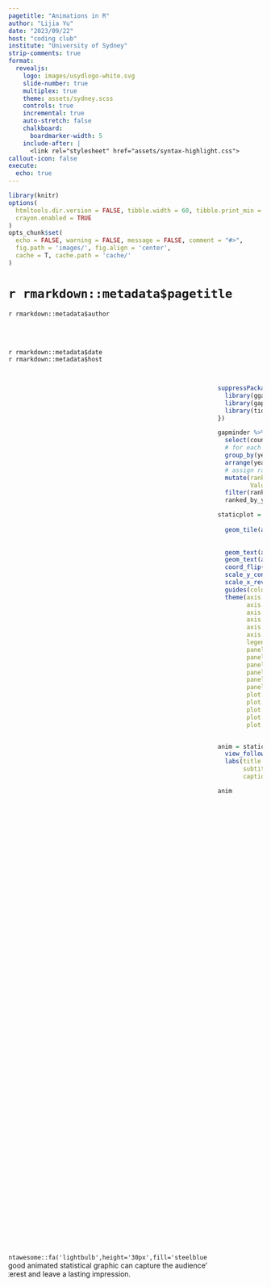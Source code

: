 ```yaml
---
pagetitle: "Animations in R"
author: "Lijia Yu"
date: "2023/09/22"
host: "coding club"
institute: "University of Sydney"
strip-comments: true
format: 
  revealjs:
    logo: images/usydlogo-white.svg
    slide-number: true
    multiplex: true
    theme: assets/sydney.scss
    controls: true
    incremental: true
    auto-stretch: false
    chalkboard: 
      boardmarker-width: 5
    include-after: |
      <link rel="stylesheet" href="assets/syntax-highlight.css"> 
callout-icon: false
execute:
  echo: true
---
```




```r
library(knitr)
options(
  htmltools.dir.version = FALSE, tibble.width = 60, tibble.print_min = 6,
  crayon.enabled = TRUE
)
opts_chunk$set(
  echo = FALSE, warning = FALSE, message = FALSE, comment = "#>",
  fig.path = 'images/', fig.align = 'center',
  cache = T, cache.path = 'cache/'
)
```


## {#title-slide background="./images/zoetrope-1.gif"}



<h1>`r rmarkdown::metadata$pagetitle`</h1>

`r rmarkdown::metadata$author` 

 
<br><br>


`r rmarkdown::metadata$date`
<br>
`r rmarkdown::metadata$host`
 


## 


:::: {.columns style='display: flex !important; height: 90%;'}



::: {.column width="50%" style='display: flex; justify-content: center; align-items: center;'}

`r fontawesome::fa('lightbulb',height='30px',fill='steelblue')` A good animated statistical graphic can capture the audience's interest and leave a lasting impression.


:::

::: {.column width="50%"}

```r
suppressPackageStartupMessages({
  library(gganimate)
  library(gapminder)
  library(tidyverse)  
})

gapminder %>%  
  select(country, pop, year, continent) %>%  
  # for each year we assign a rank
  group_by(year) %>%  
  arrange(year, -pop) %>%  
  # assign ranking
  mutate(rank = 1:n(),
         Value_lbl = paste0(" ",round(pop/1000000))) %>%  
  filter(rank <= 10) ->  
  ranked_by_year

staticplot = ggplot(ranked_by_year, aes(rank, group = country, 
                                              fill = as.factor(country), color = as.factor(country))) +
  geom_tile(aes(y =  pop/2,
                height = pop,
                width = 0.9), alpha = 0.8, color = NA) +
  geom_text(aes(y = 0, label = paste(country, " ")), vjust = 0.2, hjust = 1) +
  geom_text(aes(y=pop,label = Value_lbl, hjust=0)) +
  coord_flip(clip = "off", expand = FALSE) +
  scale_y_continuous(labels = scales::comma) +
  scale_x_reverse() +
  guides(color = "none", fill = "none") + 
  theme(axis.line=element_blank(),
        axis.text.x=element_blank(),
        axis.text.y=element_blank(),
        axis.ticks=element_blank(),
        axis.title.x=element_blank(),
        axis.title.y=element_blank(),
        legend.position="none",
        panel.background=element_blank(),
        panel.border=element_blank(),
        panel.grid.major=element_blank(),
        panel.grid.minor=element_blank(),
        panel.grid.major.x = element_line( size=.1, color="black" ),
        panel.grid.minor.x = element_line( size=.1, color="black" ),
        plot.title=element_text(size=25, hjust=0.5, face="bold", colour="black"),
        plot.subtitle=element_text(size=20, hjust=0.5, face="italic", color="black"),
        plot.caption =element_text(size=12, hjust=0.5, face="italic", color="black"),
        plot.background=element_blank(),
        plot.margin = margin(2,2, 2, 4, "cm"))


anim = staticplot + transition_states(year, transition_length = 4, state_length = 1) +
  view_follow(fixed_x = TRUE) +
  labs(title = 'Population: {closest_state}',
       subtitle  =  "Top 10 countries",
       caption  = "Population（milion） | Data source: Gapminder data")

anim
```


:::

::::

# How does animation work? {background-color="#FFB800"}


##  

:::: {.columns}

::: {.column width="50%" .fragment fragment-index=1 .fade-in}
::: {.fragment fragment-index=2 .semi-fade-out}
### Optical illusion
:::

<br>

::: {.fragment fragment-index=2 .fade-in}
::: {.fragment fragment-index=3  .semi-fade-out}
### Frame By Frame


:::
:::

<br>

::: {.fragment fragment-index=3 .fade-in}
### Keyframe & Tweening
:::

:::

::: {.column width="50%" .fragment fragment-index=1 .fade-in }
::: { .r-stack}
::: {.fragment fragment-index=2 .fade-out} 

![](./images/zoumadeng.gif)
<br>

#### Persistence of vision works because the human eye and brain can  <span style="color:red;">only process 10 to 12 separate images per second </span>, retaining an image for up to a fifteenth of a second. If a subsequent image replaces it in this period of time it will create the illusion of continuity.


::: {.notes}
By presenting a sequence of still images in quick enough succession, the viewer interprets them as a continuous moving image.
:::

:::
::: { .fragment fragment-index=2 .fade-in }

::: {.fragment fragment-index=3 .fade-out} 

 ![](./images/FrameByFrame.jpg)

 
#### Every single frame is drawn individually 

#### Frames per second (FPS)，FPS > 10

#### The truth is not always at 24fps! (The history of 24fps is all about sound)


::: {.notes}

https://www.quora.com/What-is-the-origin-of-24-fps

The history of 24fps is all about sound.

Silent films were recorded at speeds all over the place, but the most common framerate was 16fps. That's why so many older films look "fast" today - because they're played on projectors and systems geared to 24fps. So it's a 16fps recording played at 24fps.

Then came the Vitaphone process. Vitaphone was a method of mechanically linking playback of a record and a film reel resulting in synchronized sound for picture. This wass the method used for "The Jazz Singer," which single-handedly ushered in "talkie" movies. Once that dam burst, everyone had to have a Vitaphone system.

And in the Vitaphone system, a 16-inch record played at 33 1/3 rpm matched the 11 minute playing time of film projected at... 24fps.

And the rest was marketing pressure from the studios to the directors instructing them to crank at 24fps for Vitaphone delivery!
:::

:::

:::


::: { .fragment fragment-index=3 .fade-in }
 ![](./images/KeyFrame.jpg)
 
#### Tweening is the process of automatically generating frames between two manually drawn frames (called keyframes).

:::
:::
:::


::: aside  
::: { .fragment fragment-index=2 .fade-in }
::: { .fragment fragment-index=3 .fade-out}
Image Source: [Persistence of vision: how does animation work?](https://www.futurelearn.com/info/courses/explore-animation/0/steps/12222)
:::
:::
::: { .fragment fragment-index=3 .fade-in}
Image Source: [cs184](https://cs184.eecs.berkeley.edu/sp19/lecture/17-28/intro-to-animation-kinematics-mo)
:::
:::


::::


## Animating Your Data Visualizations 


::: {layout="[[-1], [1], [-1]]"}
![](./images/flowchart_of_animation.png){fig-align="center"}
:::


::: aside
Image Source: [Animating Your Data Visualizations Like a Boss Using R](https://towardsdatascience.com/animating-your-data-visualizations-like-a-boss-using-r-f94ae20843e3)
:::


# Create Animations in R {background-color="#0148A4"}

## Overview

- #### Library
  - `ImageMagick` (`GraphicsMagick`): Displaying, creating, converting, modifying, and editing raster images
  - `Gifski`: Highest-quality GIF encoder
  - `FFmpeg`: A suite of libraries and programs for handling video, audio, and other multimedia files and streams.

- #### R wrappers
  - `magick`
  - `gifski`
  - `av`
  
- #### Create Animation
  - `animation`
  - `gganimate`
  - `plotly`
  
  
## magick

:::: {.columns}

::: {.column width="30%" .fragment fragment-index=1 .fade-in}
::: {.fragment fragment-index=2 .semi-fade-out}
### Read image
:::

<br>

::: {.fragment fragment-index=2 .fade-in}
::: {.fragment fragment-index=3  .semi-fade-out}
### Make animation


:::
:::

<br>

::: {.fragment fragment-index=3 .fade-in}
::: {.fragment fragment-index=4  .semi-fade-out}
### Morph
:::
:::


<br>

::: {.fragment fragment-index=4 .fade-in}
### Save gif
:::

:::

::: {.column width="70%" .fragment fragment-index=1 .fade-in }
::: { .r-stack}
::: {.fragment fragment-index=2 .fade-out} 

```R
library(magick)
bigdata <- image_read('./images/bigdata.jpg')
frink <- image_read("./images/frink.png")
logo <- image_read("./images/Rlogo.png")
img <- c(bigdata, logo, frink)
image_append(image_scale(img, "x200"))
```

:::

::: { .fragment fragment-index=2 .fade-in }
::: {.fragment fragment-index=3 .fade-out} 

```r
#| code-line-numbers: "6-8"
library(magick)
bigdata <- image_read('./images/bigdata.jpg')
frink <- image_read("./images/frink.png")
logo <- image_read("./images/Rlogo.png")
img <- c(bigdata, logo, frink)
image_animate(image_scale(img, "200x200"), 
              fps = 1, 
              dispose = "previous")
```

:::

:::


::: { .fragment fragment-index=3 .fade-in }
::: {.fragment fragment-index=4 .fade-out} 

```r
#| code-line-numbers: "5"
newlogo <-  image_read("./images/Rlogo.png")
oldlogo <- image_read("./images/Rlogo-old.png")
image_resize(c(newlogo, oldlogo), '200x200!') %>%
  image_background('white') %>%
  image_morph() %>%
  image_animate(optimize = TRUE) 
```

:::
:::


::: { .fragment fragment-index=4 .fade-in }

```r
#| code-line-numbers: "7"
newlogo <-  image_read("./images/Rlogo.png")
oldlogo <- image_read("./images/Rlogo-old.png")
image_resize(c(newlogo, oldlogo), '200x200!') %>%
  image_background('white') %>%
  image_morph() %>%
  image_animate(optimize = TRUE) %>%
  image_write("./images/Rlogo.gif")
```

:::



:::
:::

 
::::


## gifski

#### only includes two functions

:::: {.columns}

::: {.column width="50%" }

```r
gifski(
  png_files,
  gif_file = "animation.gif",
  width = 800,
  height = 600,
  delay = 1,
  loop = TRUE,
  progress = TRUE
)
```
:::

::: {.column width="50%"}

```r
save_gif(
  expr,
  gif_file = "animation.gif",
  width = 800,
  height = 600,
  delay = 1,
  loop = TRUE,
  progress = TRUE,
  ...
)
```
:::

::::


## animation

#### A gallery of animations in statistics and utilities to create animations


::: {.panel-tabset}

### Brownian Motion

```r
knitr::include_graphics("./images/brownian_motion.gif")
```

The location of the next step is current location + random Gaussian numbers, i.e.,

$x_{k+1}=x_{k}+rnorm(1);$
$y_{k+1}=y_{k}+rnorm(1)$
where $(x,y)$ stands for the location of a point.



### Least squares method

```r
knitr::include_graphics("./images/least_squares.gif")
```

With either the intercept or the slope changing, the lines will be moving in the graph and corresponding residuals will be plotted. We can finally see the best estimate of the intercept and the slope from the residual plot.

### K-means Cluster Algorithm

```r
knitr::include_graphics("./images/kmeans.gif")
```

A demo of the k-Means cluster algorithm for data containing only two variables (columns). The k-Means cluster algorithm may be regarded as a series of iterations of: finding cluster centers, computing distances between sample points, and redefining cluster membership.

:::



## animation

#### to create animations

::: {.panel-tabset}

### im.convert() and gm.convert()

```r
library(animation)
## generate some images
owd = setwd("~/Animations-in-R/USYD-coding-club-2023/tmp")
ani.options(interval = 0.05, nmax = 20)
png("bm%03d.png")
brownian.motion(pch = 21, cex = 5, col = "red", bg = "yellow", 
  main = "Demonstration of Brownian Motion")
dev.off()

## filenames with a wildcard *
im.convert("bm*.png", output = "bm-animation1.gif",convert = "convert")
## use GraphicsMagick
gm.convert("bm*.png", output = "bm-animation2.gif")
## or a filename vector
bm.files = sprintf("bm%03d.png", 1:20)
im.convert(files = bm.files, output = "bm-animation3.gif",convert = "convert")
```
 

### saveGIF()

```r
library(animation)
saveGIF({
  brownian.motion(pch = 21, cex = 5, col = "red", bg = "yellow")
}, movie.name = "brownian_motion.gif", interval = 0.1, nmax = 30, 
  ani.width = 600)
```
 

### Others

`saveHTML()`
<br>
`saveVideo()`
<br>
`saveLatex()`
<br>
`saveSWF()`


:::


## gganimate


#### A Grammar of Animated Graphics


* **Transitions**：Transitions are used to declare how plot data should be interpreted in terms of the animations dimension. 

* **Views**：Views define how the ranges of the coordinate system changes during the animation.

* **Shadows**：Shadows define how data assigned to other than the current frame is displayed in the frame.

* **Tweening**：These functions allows control over how graphical elements change into, between, and out of states.

* **Rendering**：These functions allows you to control the rendering of the animation specified using the functions above.



## gganimate

### Transitions

```r
suppressPackageStartupMessages({
  library(gganimate)
  library(gapminder)
  library(tidyverse)  
})
ggplot(gapminder, 
       aes(gdpPercap, lifeExp, size = pop, color = country)) +
  geom_point(alpha = 0.7, show.legend = FALSE) +
  scale_color_manual(values = country_colors) +
  scale_x_log10() +
  scale_size(range = c(2, 12)) +
  facet_wrap(~continent) +
  labs(title = "Year:{frame_time}", 
       x = "GDP per capita", 
       y = "life expectancy") +
  transition_time(year) +
  ease_aes("linear")
```

## gganimate 

```r
ggplot(gapminder, aes(gdpPercap, lifeExp, size = pop, color = country)) +
  geom_point(alpha = 0.7, show.legend = FALSE) +
  scale_color_manual(values = country_colors) +
  scale_x_log10() +
  scale_size(range = c(2, 12)) +
  facet_wrap(~continent) +
  labs(title = "Year:{frame_time}", x = "GDP per capita", y = "life expectancy") +
  transition_time(year) +
  ease_aes("linear")
```
 
 
 
## gganimate
 
### Views

```r
suppressPackageStartupMessages({
  library(gganimate)
})
ggplot(iris, aes(Sepal.Length, Sepal.Width)) +
    geom_point() +
    labs(title = "{closest_state}") +
    transition_states(Species, transition_length = 4, state_length = 1) +
    view_follow()
```

## gganimate 

```r
suppressPackageStartupMessages({
  library(gganimate)
})
ggplot(iris, aes(Sepal.Length, Sepal.Width)) +
    geom_point() +
    labs(title = "{closest_state}") +
    transition_states(Species, transition_length = 4, state_length = 1) +
    view_follow()
```

 
## gganimate

### Shadows

```r
suppressPackageStartupMessages({
  library(gganimate)
})
ggplot(iris, aes(Petal.Length, Sepal.Length)) +
  geom_point() +
  labs(title = "{closest_state}") +
  transition_states(Species, transition_length = 4, state_length = 1)+
  shadow_wake(wake_length = 0.05)
```

## gganimate 

```r
suppressPackageStartupMessages({
  library(gganimate)
})
ggplot(iris, aes(Petal.Length, Sepal.Length)) +
  geom_point() +
  labs(title = "{closest_state}") +
  transition_states(Species, transition_length = 4, state_length = 1)+
  shadow_wake(wake_length = 0.05)
```

## gganimate

### Tweening

```r
suppressPackageStartupMessages({
  library(gganimate)
})
ggplot(mtcars, aes(mpg, disp)) + 
  geom_point()+
  transition_states(gear, transition_length = 2, state_length = 1)+
  enter_fade() +
  exit_fade()
```

## gganimate 

```r
suppressPackageStartupMessages({
  library(gganimate)
})
ggplot(mtcars, aes(mpg, disp)) + 
  geom_point()+
  transition_states(gear, transition_length = 2, state_length = 1)+
  enter_fade() +
  exit_fade()
```




## Plotly

 
```r
library(plotly)
library(gapminder)
df <- gapminder
fig <- df %>%
  plot_ly(
    x = ~gdpPercap,
    y = ~lifeExp,
    size = ~pop,
    color = ~continent,
    frame = ~year,
    text = ~country,
    hoverinfo = "text",
    type = 'scatter',
    mode = 'markers'
  ) %>% layout(
    xaxis = list(
      type = "log"
    )
  )
fig
```

## Plotly
 

```r
suppressPackageStartupMessages({
  library(plotly)
  library(gapminder)
})
df <- gapminder
fig <- df %>%
  plot_ly(
    x = ~gdpPercap,
    y = ~lifeExp,
    size = ~pop,
    color = ~continent,
    frame = ~year,
    text = ~country,
    hoverinfo = "text",
    type = 'scatter',
    mode = 'markers'
  ) %>% layout(
    xaxis = list(
      type = "log"
    )
  )
fig
```
 
## Examples

::: {.panel-tabset}

### Directional chord diagrams

```r
knitr::include_graphics("./images/abel-ani10-gf-fix.gif")
```

::: {style="font-size: 50%;"}
Author： Guy Abel  
Tools： `circlize`+`tweenr`+`magick`  
link： [Animated directional chord diagrams](https://guyabel.com/post/animated-directional-chord-diagrams)
:::





### moveVis


```r
knitr::include_graphics("./images/moveVis.gif")
```

::: {style="font-size: 50%;"}
Author： Jakob Schwalb-Willmann  
Tools： `ggplot2`+`gifski`  
link： [moveVis: tools to visualize movement data](https://github.com/16eagle/moveVis)
:::



### rtsVis

```r
knitr::include_graphics("./images/NDVI_Northern_Europe_joined_pause.gif")
```

::: {style="font-size: 50%;"}
Author： Johannes Mast  
Tools： `ggplot2`+`gifski` (moveVis)    
link： [A lightweight R package to visualize large raster time series](https://github.com/JohMast/rtsVis)
:::


### soccerAnimate


```r
knitr::include_graphics("./images/convexhull.gif")
```

::: {style="font-size: 50%;"}
Author： Ismael Gómez  
Tools： `gganimate`+`gifski`   
link： [An R package to create 2D animations of soccer tracking data](https://github.com/Dato-Futbol/soccerAnimate)
:::




:::


## Examples

::: {.panel-tabset}

### Video format (mp4)

<center>
<video width="400" autoplay loop muted playsinline disablepictureinpicture onclick="this.paused ? this.play() : this.pause();">
  <source src="./images/top_100_rpackages_12_fps_2023-01-30.mp4" />
</video>
</center>

::: {style="font-size: 50%;"}
Author： Rasmus Bååth  
Tools： `gganimate` + `ffmpeg`  
link： [Putting the top 100 R packages into a GIF](https://www.sumsar.net/blog/top-100-r-packages-gif/)
:::

### tidyexplain


```r
knitr::include_graphics("./images/anti-join.gif")
```

::: {style="font-size: 50%;"}
Author： Garrick Aden‑Buie  
Tools： `gganimate`  
link： [🤹 tidyexplain – Tidy Animated Verbs](https://www.garrickadenbuie.com/project/tidyexplain/)
:::


### ggpacman


```r
knitr::include_graphics("./images/README-plot-time-all-animated-1.gif")
```

::: {style="font-size: 50%;"}
Author： Mickaël Canouil    
Tools： `gganimate`  
link： [A ggplot2 and gganimate Version of Pac-Man](https://github.com/mcanouil/ggpacman)
:::

### Neuroimaging


```r
knitr::include_graphics("./images/brain_animated.gif")
```

::: {style="font-size: 50%;"}
Author： Athanasia Monika Mowinckel   
Tools： `gganimate` + `ggseg`   
link： [Get the brain animated!](https://drmowinckels.io/blog/2018-10-01-get-the-brain-animated/)
:::

::: {.notes}
Chatter Charts – Visualizing Real-Time Fan Reactions
https://hockey-graphs.com/2020/09/30/chatter-charts-visualizing-real-time-fan-reactions/
:::

:::

# thank you! {background-color="#424242"}

The brand colours are sooooo 🤮. 


